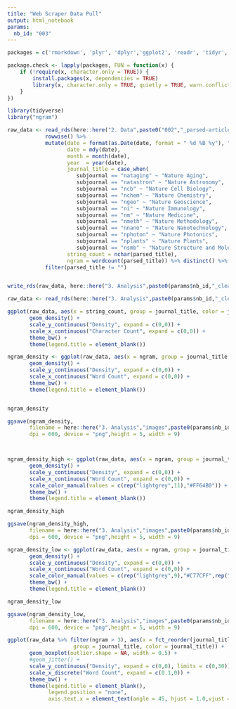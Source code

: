 ```yaml
---
title: "Web Scraper Data Pull"
output: html_notebook
params:
  nb_id: "003"
---
```



```r

packages = c('rmarkdown', 'plyr', 'dplyr','ggplot2', 'readr', 'tidyr', 'stringr',  'knitr', 'sparklyr', 'shiny', 'data.table', 'zoo','fasttime',"twitteR","openssl","httpuv" , 'rvest', 'httr','jsonlite','lubridate', 'twitteR','magrittr')

package.check <- lapply(packages, FUN = function(x) {
    if (!require(x, character.only = TRUE)) {
        install.packages(x, dependencies = TRUE)
        library(x, character.only = TRUE, quietly = TRUE, warn.conflicts = FALSE)
    }
})

library(tidyverse)
library("ngram")

```



```r

raw_data <- read_rds(here::here("2. Data",paste0("002","_parsed-articles.rds"))) %>%
            rowwise() %>%
            mutate(date = format(as.Date(date, format = " %d %B %y"), "%m/%d/%Y"),
                   date = mdy(date),
                   month = month(date),
                   year  = year(date),
                   journal_title = case_when(
                      subjournal == "nataging" ~ "Nature Aging",
                      subjournal == "natastron" ~ "Nature Astronomy",
                      subjournal == "ncb" ~ "Nature Cell Biology",
                      subjournal == "nchem" ~ "Nature Chemistry",
                      subjournal == "ngeo" ~ "Nature Geoscience",
                      subjournal == "ni" ~ "Nature Immunology",
                      subjournal == "nm" ~ "Nature Medicine",
                      subjournal == "nmeth" ~ "Nature Methodology",
                      subjournal == "nnano" ~ "Nature Nanotechnology",
                      subjournal == "nphoton" ~ "Nature Photonics",
                      subjournal == "nplants" ~ "Nature Plants",
                      subjournal == "nsmb" ~ "Nature Structure and Molecular Biology"),
                   string_count = nchar(parsed_title),
                   ngram = wordcount(parsed_title)) %>% distinct() %>%
            filter(parsed_title != "")


write_rds(raw_data, here::here("3. Analysis",paste0(params$nb_id,"_cleaned_df.rds")))

raw_data <- read_rds(here::here("3. Analysis",paste0(params$nb_id,"_cleaned_df.rds")))


```





```r
ggplot(raw_data, aes(x = string_count, group = journal_title, color = journal_title)) +
       geom_density() +
       scale_y_continuous("Density", expand = c(0,0)) +
       scale_x_continuous("Character Count", expand = c(0,0)) +
       theme_bw() +
       theme(legend.title = element_blank())
```


```r

ngram_density <- ggplot(raw_data, aes(x = ngram, group = journal_title, color = journal_title)) +
       geom_density() +
       scale_y_continuous("Density", expand = c(0,0)) +
       scale_x_continuous("Word Count", expand = c(0,0)) +
       theme_bw() +
       theme(legend.title = element_blank())


ngram_density

ggsave(ngram_density,
       filename = here::here("3. Analysis","images",paste0(params$nb_id,"_ngram_density_plot.png")),
       dpi = 600, device = "png",height = 5, width = 9)




```




```r

ngram_density_high <- ggplot(raw_data, aes(x = ngram, group = journal_title, color = journal_title)) +
       geom_density() +
       scale_y_continuous("Density", expand = c(0,0)) +
       scale_x_continuous("Word Count", expand = c(0,0)) +
       scale_color_manual(values = c(rep("lightgrey",11),"#FF64B0")) + 
       theme_bw() +
       theme(legend.title = element_blank())

ngram_density_high

ggsave(ngram_density_high,
       filename = here::here("3. Analysis","images",paste0(params$nb_id,"_ngram_density-high_plot.png")),
       dpi = 600, device = "png",height = 5, width = 9)

ngram_density_low <- ggplot(raw_data, aes(x = ngram, group = journal_title, color = journal_title)) +
       geom_density() +
       scale_y_continuous("Density", expand = c(0,0)) +
       scale_x_continuous("Word Count", expand = c(0,0)) +
       scale_color_manual(values = c(rep("lightgrey",9),"#C77CFF",rep("lightgrey",2))) + 
       theme_bw() +
       theme(legend.title = element_blank())

ngram_density_low

ggsave(ngram_density_low,
       filename = here::here("3. Analysis","images",paste0(params$nb_id,"_ngram_density-low_plot.png")),
       dpi = 600, device = "png",height = 5, width = 9)

```





```r


ggplot(raw_data %>% filter(ngram > 3), aes(x = fct_reorder(journal_title, ngram), y = ngram, 
                     group = journal_title, color = journal_title)) +
       geom_boxplot(outlier.shape = NA, width = 0.5) +
       #geom_jitter() + 
       scale_y_continuous("Density", expand = c(0,0), limits = c(0,30)) +
       scale_x_discrete("Word Count", expand = c(0.1,0)) +
       theme_bw() +
       theme(legend.title = element_blank(),
             legend.position = "none",
             axis.text.x = element_text(angle = 45, hjust = 1.0,vjust = 1.0))


```




